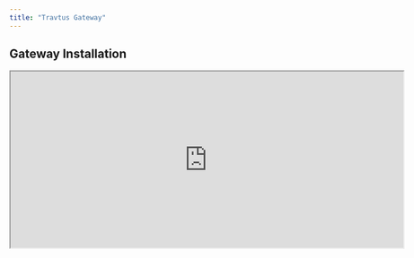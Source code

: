 ```yaml
---
title: "Travtus Gateway"
---
```


## Gateway Installation
<iframe
	width="700"
	height="315"
	src="https://player.vimeo.com/video/889893734?h=8a6616b000&amp;badge=0&amp;autopause=0&amp;player_id=0&amp;app_id=58479"
	allow="accelerometer; autoplay; fullscreen; clipboard-write; encrypted-media; gyroscope; picture-in-picture"
  	allowFullScreen></iframe>
